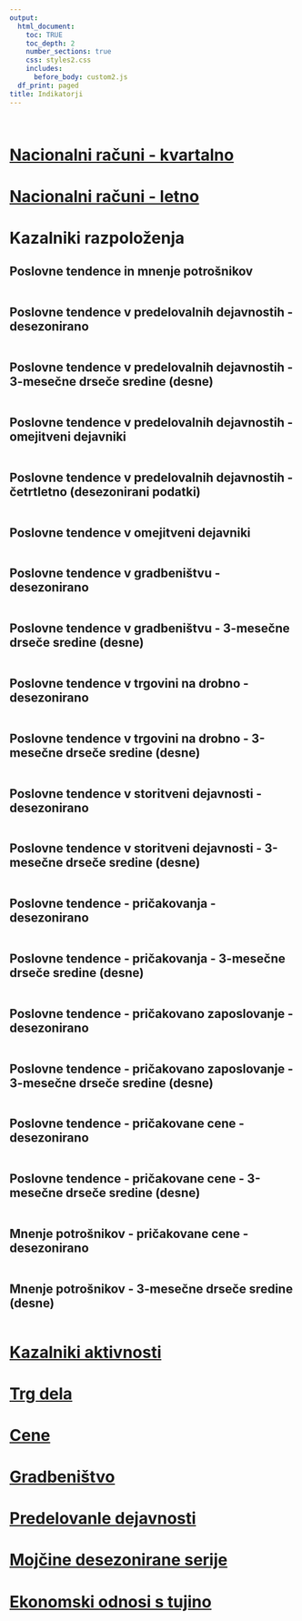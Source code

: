 ```yaml
---
output:
  html_document:
    toc: TRUE
    toc_depth: 2
    number_sections: true
    css: styles2.css
    includes:
      before_body: custom2.js
  df_print: paged
title: Indikatorji
---
```


```r
```

```r
```

# [Nacionalni računi - kvartalno](01-nacionalni_kvartalno.html#NacionalniKvartalno)
# [Nacionalni računi - letno](02-nacionalni_letno.html#NacionalniLetno)

# Kazalniki razpoloženja {#KazalnikiRazpolozenja}

## Poslovne tendence in mnenje potrošnikov
```r
```

## Poslovne tendence v predelovalnih dejavnostih - desezonirano
```r
```


## Poslovne tendence v predelovalnih dejavnostih - 3-mesečne drseče sredine (desne)
```r
```

## Poslovne tendence v predelovalnih dejavnostih - omejitveni dejavniki
```r
```

## Poslovne tendence v predelovalnih dejavnostih - četrtletno (desezonirani podatki)
```r
```

## Poslovne tendence v omejitveni dejavniki
```r
```

## Poslovne tendence v gradbeništvu - desezonirano
```r
```


## Poslovne tendence v gradbeništvu - 3-mesečne drseče sredine (desne)
```r
```

## Poslovne tendence v trgovini na drobno - desezonirano
```r
```

## Poslovne tendence v trgovini na drobno - 3-mesečne drseče sredine (desne)
```r
```

## Poslovne tendence v storitveni dejavnosti - desezonirano
```r
```

## Poslovne tendence v storitveni dejavnosti - 3-mesečne drseče sredine (desne)
```r
```

## Poslovne tendence - pričakovanja - desezonirano
```r
```

## Poslovne tendence - pričakovanja - 3-mesečne drseče sredine (desne)
```r
```
## Poslovne tendence - pričakovano zaposlovanje - desezonirano
```r
```

## Poslovne tendence - pričakovano zaposlovanje - 3-mesečne drseče sredine (desne)
```r
```

## Poslovne tendence - pričakovane cene - desezonirano
```r
```

## Poslovne tendence - pričakovane cene - 3-mesečne drseče sredine (desne)
```r
```

## Mnenje potrošnikov - pričakovane cene - desezonirano
```r
```

## Mnenje potrošnikov - 3-mesečne drseče sredine (desne)
```r
```

# [Kazalniki aktivnosti](04-kazalniki_aktivnosti.html#KazalnikiAktivnosti)
# [Trg dela](05-trg_dela.html#TrgDela)
# [Cene](06-cene.html#Cene)
# [Gradbeništvo](07-gradbenistvo.html#Gradbenistvo)
# [Predelovanle dejavnosti](08-predelovalne_dejavnosti.html#PredelovalneDejavnosti)
# [Mojčine desezonirane serije](09-mojca.html#Mojca)
# [Ekonomski odnosi s tujino](10-tujina.html#Tujina)
